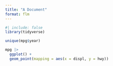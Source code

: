 ```yaml
---
title: "A Document"
format: flm
---
```


```r
#| include: false
library(tidyverse)
```


```r
unique(mpg$year)
```


```r
mpg |> 
  ggplot() +
  geom_point(mapping = aes(x = displ, y = hwy))
```